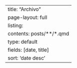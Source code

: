 ---
title: "Archivo"
page-layout: full
listing:
  contents: posts/**/*.qmd
  type: default
  fields: [date, title]
  sort: 'date desc'
---
